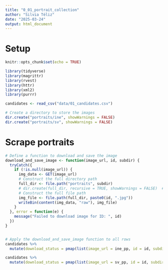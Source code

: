 ```yaml
---
title: "0_01_portrait_collection"
author: "Silvia Téliz"
date: "2025-03-24"
output: html_document
---
```


# Setup

```r
knitr::opts_chunk$set(echo = TRUE)
```

```r
library(tidyverse)
library(magrittr)
library(rvest)
library(httr)
library(xml2)
library(purrr)
```

```r
candidates <- read_csv("data/01_candidates.csv")

# Create a directory to store the images
dir.create("portraits/ine", showWarnings = FALSE)
dir.create("portraits/sv", showWarnings = FALSE)

```

# Scrape portraits
```r
# Define a function to download and save the image
download_and_save_image <- function(image_url, id, subdir) {
  tryCatch({
    if (!is.null(image_url)) {
      img_data <- GET(image_url)
      # Construct the full directory path
      full_dir <- file.path("portraits", subdir)
      # dir.create(full_dir, recursive = TRUE, showWarnings = FALSE)  # Create if not exists
      # Construct the full file path
      img_file <- file.path(full_dir, paste0(id, ".jpg"))
      writeBin(content(img_data, "raw"), img_file)
    }
  }, error = function(e) {
    message("Failed to download image for ID: ", id)
  })
}



```


```r
# Apply the download_and_save_image function to all rows
candidates %>%
  mutate(download_status = pmap(list(image_url = ine_pp, id = id, subdir = "ine"), download_and_save_image))

```

```r
candidates %>%
  mutate(download_status = pmap(list(image_url = sv_pp, id = id, subdir = "sv"), download_and_save_image))
```


